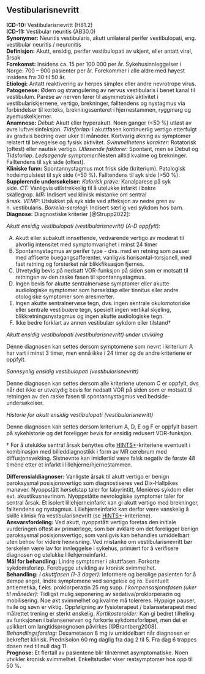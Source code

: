 ## Vestibularisnevritt {#sec-vestibularisnevritt}

**ICD-10:** Vestibularisnevritt (H81.2)\
**ICD-11:** Vestibular neuritis (AB30.0)\
**Synonymer:** Neuritis vestibularis, akutt unilateral perifer vestibulopati, eng. vestibular neuritis / neuronitis\
**Definisjon:** Akutt, ensidig, perifer vestibulopati av ukjent, eller antatt viral, årsak\
**Forekomst:** Insidens ca. 15 per 100 000 per år. Sykehusinnleggelser i Norge: 700 -- 900 pasienter per år. Forekommer i alle aldre med høyest insidens fra 30 til 50 år.\
**Etiologi:** Antatt reaktivering av herpes simplex eller andre nevrotrope virus.\
**Patogenese:** Ødem og strangulering av nervus vestibularis i benet kanal til vestibulum. Parese av nerven fører til asymmetrisk aktivitet i vestibulariskjernene, vertigo, brekninger, falltendens og nystagmus via forbindelser til korteks, brekningssenteret i hjernestammen, ryggmarg og øyemuskelkjerner.\
**Anamnese:** *Debut:* Akutt eller hyperakutt. Noen ganger (\<50 %) utløst av øvre luftveisinfeksjon. *Tidsforløp:* I akuttfasen kontinuerlig vertigo etterfulgt av gradvis bedring over uker til måneder. Kortvarig økning av symptomer relatert til bevegelse og fysisk aktivitet. *Svimmelhetens karakter:* Rotatorisk (oftest) eller nautisk vertigo. *Utløsende faktorer:* Spontant, men se Debut og Tidsforløp. *Ledsagende symptomer:*Nesten alltid kvalme og brekninger. Falltendens til syk side (oftest).\
**Kliniske funn:** Spontannystagmus mot frisk side (kriterium). Patologisk hodeimpulstest til syk side (\>50 %). Falltendens til syk side (\>50 %).\
**Supplerende undersøkelser:** *Kalorisk prøve:* Kanalparese på syk side. *CT:* Vanligvis utilstrekkelig til å utelukke infarkt i bakre skallegrop. *MR:* Indisert ved klinisk mistanke om sentral årsak. *VEMP:* Utslukket på syk side ved affeksjon av nedre gren av n. vestibularis. *Borrelia-serologi:* Indisert særlig ved sykdom hos barn.\
**Diagnose:** Diagnostiske kriterier [@Strupp2022]:

::: diagnose
*Akutt ensidig vestibulopati (vestibularisnevritt) (A-D oppfylt):*

A.  Akutt eller subakutt innsettende, vedvarende vertigo av moderat til alvorlig intensitet med symptomvarighet i minst 24 timer
B.  Spontannystagmus av perifer type - dvs. med en retning som passer med affiserte buegangsafferenter, vanligvis horisontal-torsjonell, med fast retning og forsterket når blikkfiksasjon fjernes.
C.  Utvetydig bevis på nedsatt VOR-funksjon på siden som er motsatt til retningen av den raske fasen til spontannystagmus.
D.  Ingen bevis for akutte sentralnervøse symptomer eller akutte audiologiske symptomer som hørselstap eller tinnitus eller andre otologiske symptomer som øresmerter.
E.  Ingen akutte sentralnervøse tegn, dvs. ingen sentrale okulomotoriske eller sentrale vestibuære tegn, spesielt ingen vertikal skjeling, blikkretningsnystagmus og ingen akutte audiologiske tegn.
F.  Ikke bedre forklart av annen vestibulær sykdom eller tilstand†

*Akutt ensidig vestibulopati (vestibularisnevritt) under utvikling*

Denne diagnosen kan settes dersom symptomene som nevnt i kriterium A har vart i minst 3 timer, men ennå ikke i 24 timer og de andre kriteriene er oppfylt.

*Sannsynlig ensidig vestibulopati (vestibularisnevritt)*

Denne diagnosen kan settes dersom alle kriteriene utenom C er oppfylt, dvs når det ikke er utvetydig bevis for nedsatt VOR på siden som er motsatt til retningen av den raske fasen til spontannystagmus ved bedside-undersøkelser.

*Historie for akutt ensidig vestibulopati (vestibularisnevritt)*

Denne diagnosen kan settes dersom kriterium A, D, E og F er oppfylt basert på sykehistorie og det foreligger bevis for ensidig redusert VOR-funksjon.
:::

† For å utelukke sentral årsak benyttes ofte [HINTS+](#sec-HINTS)-kriteriene eventuelt i kombinasjon med billeddiagnostikk i form av MR cerebrum med diffusjonsvekting. Sistnevnte kan imidlertid være falsk negativ de første 48 timene etter et infarkt i lillehjerne/hjernestammen.

**Differensialdiagnoser:** Vanligste årsak til akutt vertigo er benign paroksysmal posisjonsvertigo som diagnostiseres ved Dix-Hallpikes manøver. Nyoppstått hørselstap taler for labyrintitt, Menières sykdom eller evt. akustikusnevrinom. Nyoppståtte nevrologiske symptomer taler for sentral årsak. Et isolert lillehjerneinfarkt kan gi akutt vertigo med brekninger, falltendens og nystagmus. Lillehjerneinfarkt kan derfor være vanskelig å skille klinisk fra vestibularisnevritt (se [HINTS+](#sec-HINTS)-kriteriene).\
**Ansvarsfordeling:** Ved akutt, nyoppstått vertigo foretas den initiale vurderingen oftest av primærlege, som bør avklare om det foreligger benign paroksysmal posisjonsvertigo, som vanligvis kan behandles umiddelbart uten behov for videre henvisning. Ved mistanke om vestibularisnevritt bør terskelen være lav for innleggelse i sykehus, primært for å verifisere diagnosen og utelukke lillehjerneinfarkt.\
**Mål for behandling:** Lindre symptomer i akuttfasen. Forkorte sykdomsforløp. Forebygge utvikling av kronisk svimmelhet.\
**Behandling:** *I akuttfasen (1-3 dager):* Informere og berolige pasienten for å dempe angst, lindre symptomene ved sengeleie og ro. Eventuelt antiemetika, f.eks. proklorperazin 25 mg supp. *I kompensasjonsfasen (uker til måneder):* Tidligst mulig seponering av sedativa/proklorperazin og mobilisering. Noe økt svimmelhet og kvalme må tolereres. Hyppige pauser, hvile og søvn er viktig. Oppfølgning av fysioterapeut / balanseterapeut med målrettet trening er sterkt ønskelig. *Kortikosteroider:* Kan gi bedret tilheling av funksjonen i balansenerven og forkorte sykdomsforløpet, men det er usikkert om langtidsprognosen påvirkes [@Brantberg2008]. *Behandlingsforslag:* Dexametason 8 mg iv umiddelbart når diagnosen er bekreftet klinisk. Prednisolon 60 mg daglig fra dag 2 til 5. Fra dag 6 trappes dosen ned til null dag 11.\
**Prognose:** Et flertall av pasientene blir tilnærmet asymptomatiske. Noen utvikler kronisk svimmelhet. Enkeltstudier viser restsymptomer hos opp til 50 %.
